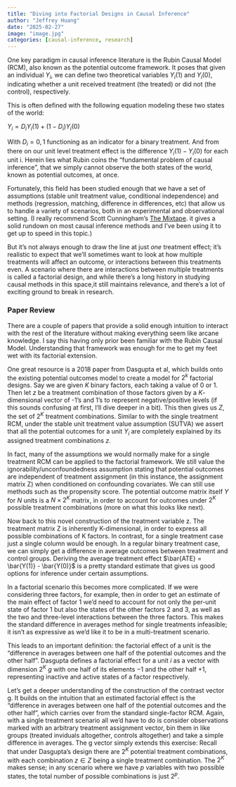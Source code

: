 ```yaml
---
title: "Diving into Factorial Designs in Causal Inference"
author: "Jeffrey Huang"
date: "2025-02-27"
image: "image.jpg"
categories: [causal-inference, research]
---
```


One key paradigm in causal inference literature is the Rubin Causal Model (RCM), also known as the potential outcome framework. It poses that given an individual $Y_i$, we can define two theoretical variables $Y_i(1)$ and $Y_i(0)$, indicating whether  a unit received treatment (the treated) or did not (the control), respectively.

This is often defined with the following equation modeling these two states of the world:

$Y_i = D_i Y_i(1) + (1-D_i) Y_i(0)$

With $D_i={0, 1}$ functioning as an indicator for a binary treatment. And from there on our unit level treatment effect is the difference $Y_i(1)-Y_i(0)$ for each unit i. Herein lies what Rubin coins the "fundamental problem of causal inference", that we simply cannot observe the both states of the world, known as potential outcomes, at once.

Fortunately, this field has been studied enough that we have a set of assumptions (stable unit treatment value, conditional independence) and methods (regression, matching, difference in differences, etc) that allow us to handle a variety of scenarios, both in an experimental and observational setting. (I really recommend Scott Cunningham's [The Mixtape](https://mixtape.scunning.com/). it gives a solid rundown on most causal inference methods and I've been using it to get up to speed in this topic.)

But it's not always enough to draw the line at just *one* treatment effect; it's realistic to expect that we'll sometimes want to look at how multiple treatments will affect an outcome, or interactions between this treatments even. A scenario where there are interactions between multiple treatments is called a factorial design, and while there's a long history in studying causal methods in this space,it still maintains relevance, and there's a lot of exciting ground to break in research. 

### Paper Review
There are a couple of papers that provide a solid enough intuition to interact with the rest of the literature without making everything seem like arcane knowledge. I say this having only prior been familiar with the Rubin Causal Model. Understanding that framework was enough for me to get my feet wet with its factorial extension. 

One great resource is a 2018 paper from Dasgupta et al, which builds onto the existing potential outcomes model to create a model for $2^k$ factorial designs. Say we are given $K$ binary factors, each taking a value of 0 or 1. Then let $z$ be a treatment combination of those factors given by a $K$-dimensional vector of -1's and 1's to represent negative/positive levels (if this sounds confusing at first, I'll dive deeper in a bit). This then gives us $Z$, the set of $2^K$ treatment combinations. Similar to with the single treatment RCM, under the stable unit treatment value assumption (SUTVA) we assert that all the potential outcomes for a unit $Y_i$ are completely explained by its assigned treatment combinations $z$. 

In fact, many of the assumptions we would normally make for a single treatment RCM can be applied to the factorial framework. We still value the ignorability/unconfoundedness assumption stating that potential outcomes are independent of treatment assignment (in this instance, the assignment matrix Z) when conditioned on confounding covariates. We can still use methods such as the propensity score. The potential outcome matrix itself $Y$ for $N$ units is a $N \times 2^K$ matrix, in order to account for outcomes under $2^K$ possible treatment combinations (more on what this looks like next).

Now back to this novel construction of the treatment variable z. The treatment matrix Z is inherently K-dimensional, in order to express all possible combinations of K factors. In contrast, for a single treatment case just a single column would be enough. In a regular binary treatment case, we can simply get a difference in average outcomes between treatment and control groups. Deriving the average treatment effect $\bar{ATE} = \bar{Y(1)} - \bar{Y(0)}$ is a pretty standard estimate that gives us good options for inference under certain assumptions.

In a factorial scenario this becomes more complicated. If we were considering three factors, for example, then in order to get an estimate of the main effect of factor 1 we'd need to account for not only the per-unit state of factor 1 but also the states of the other factors 2 and 3, as well as the two and three-level interactions between the three factors. This makes the standard difference in averages method for single treatments infeasible; it isn't as expressive as we'd like it to be in a multi-treatment scenario.

This leads to an important definition: the factorial effect of a unit is the "difference in averages between one half of the potential outcomes and the other half". Dasgupta defines a factorial effect for a unit $i$ as a vector with dimension $2^K$ $g$ with one half of its elements $-1$ and the other half $+1$, representing inactive and active states of a factor respectively.

Let's get a deeper understanding of the construction of the contrast vector g. It builds on the intuition that an estimated factorial effect is the "difference in averages between one half of the potential outcomes and the other half", which carries over from the standard single-factor RCM. Again, with a single treatment scenario all we'd have to do is consider observations marked with an arbitrary treatment assignment vector, bin them in like groups (treated inviduals altogether, controls altogether) and take a simple difference in averages. The g vector simply extends this exercise: Recall that under Dasgupta's design there are $2^K$ potential treatment combinations, with each combination $z \in Z$ being a single treatment combination. The $2^K$ makes sense; in any scenario where we have $p$ variables with two possible states, the total number of possible combinations is just $2^p$.


